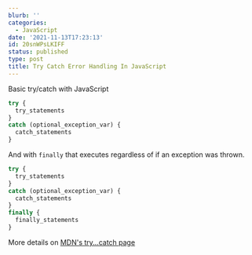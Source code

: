 ```yaml
---
blurb: ''
categories:
  - JavaScript
date: '2021-11-13T17:23:13'
id: 20snWPsLKIFF
status: published
type: post
title: Try Catch Error Handling In JavaScript
---
```


Basic try/catch with JavaScript

```javascript
try {
  try_statements
}
catch (optional_exception_var) {
  catch_statements
}
```

And with `finally` that executes regardless of if an exception was thrown. 

```javascript
try {
  try_statements
}
catch (optional_exception_var) {
  catch_statements
}
finally {
  finally_statements
}
```

More details on [MDN's try...catch page](https://developer.mozilla.org/en-US/docs/Web/JavaScript/Reference/Statements/try...catch)




